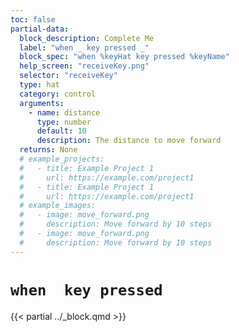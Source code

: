 ```yaml
---
toc: false
partial-data:
  block_description: Complete Me
  label: "when _ key pressed _"
  block_spec: "when %keyHat key pressed %keyName"
  help_screen: "receiveKey.png"
  selector: "receiveKey"
  type: hat
  category: control
  arguments:
    - name: distance
      type: number
      default: 10
      description: The distance to move forward
  returns: None
  # example_projects:
  #   - title: Example Project 1
  #     url: https://example.com/project1
  #   - title: Example Project 1
  #     url: https://example.com/project1
  # example_images:
  #   - image: move_forward.png
  #     description: Move forward by 10 steps
  #   - image: move_forward.png
  #     description: Move forward by 10 steps
---
```


# `when  key pressed` { .unnumbered }

{{< partial ../_block.qmd >}}
